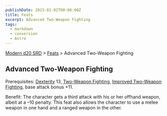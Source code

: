 ```yaml
---
publishDate: 2023-01-02T00:00:00Z
title: Feats
excerpt: Advanced Two-Weapon Fighting
tags:
  - markdown
  - conversion
  - Astro
---
```


[Modern d20 SRD](/#modernD20) > [Feats](modern-d20-srd-feats-index) > Advanced Two-Weapon Fighting

## Advanced Two-Weapon Fighting

Prerequisites: [Dexterity](modern-d20-srd-basics-ability-scores) 13, [Two-Weapon Fighting](modern-d20-srd-feats-two-weapon-fighting), [Improved Two-Weapon Fighting](modern-d20-srd-feats-improved-two-weapon-fighting), base attack bonus +11.

Benefit: The character gets a third attack with his or her offhand weapon, albeit at a –10 penalty. This feat also allows the character to use a melee weapon in one hand and a ranged weapon in the other.
